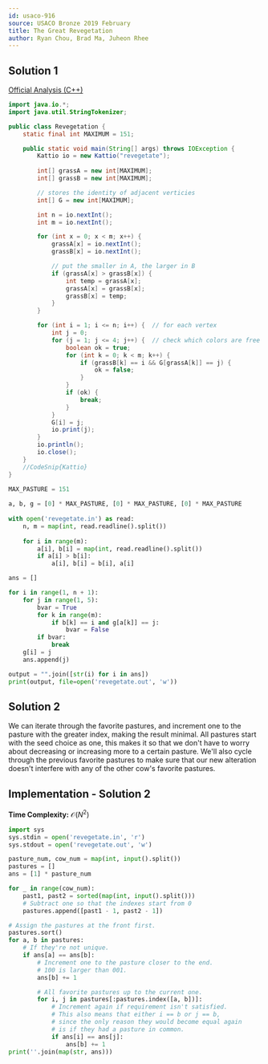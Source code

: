 ```yaml
---
id: usaco-916
source: USACO Bronze 2019 February
title: The Great Revegetation
author: Ryan Chou, Brad Ma, Juheon Rhee
---
```

## Solution 1
[Official Analysis (C++)](http://www.usaco.org/current/data/sol_revegetate_bronze_feb19.html)

<LanguageSection>

<JavaSection>
	
```java
import java.io.*;
import java.util.StringTokenizer;

public class Revegetation {
	static final int MAXIMUM = 151;

	public static void main(String[] args) throws IOException {
		Kattio io = new Kattio("revegetate");
	
		int[] grassA = new int[MAXIMUM];
		int[] grassB = new int[MAXIMUM];

		// stores the identity of adjacent verticies
		int[] G = new int[MAXIMUM];

		int n = io.nextInt();
		int m = io.nextInt();

		for (int x = 0; x < m; x++) {
			grassA[x] = io.nextInt();
			grassB[x] = io.nextInt();

			// put the smaller in A, the larger in B
			if (grassA[x] > grassB[x]) {
				int temp = grassA[x];
				grassA[x] = grassB[x];
				grassB[x] = temp;
			}
		}

		for (int i = 1; i <= n; i++) {  // for each vertex
			int j = 0;
			for (j = 1; j <= 4; j++) {  // check which colors are free
				boolean ok = true;
				for (int k = 0; k < m; k++) {
					if (grassB[k] == i && G[grassA[k]] == j) {
						ok = false;
					}
				}
				if (ok) {
					break;
				}
			}
			G[i] = j;
			io.print(j);
		}
		io.println();
		io.close();
	}
	//CodeSnip{Kattio}
}
```

</JavaSection>

<PySection>

```python
MAX_PASTURE = 151
	
a, b, g = [0] * MAX_PASTURE, [0] * MAX_PASTURE, [0] * MAX_PASTURE
	
with open('revegetate.in') as read:
	n, m = map(int, read.readline().split())
	
	for i in range(m):
		a[i], b[i] = map(int, read.readline().split())
		if a[i] > b[i]:
			a[i], b[i] = b[i], a[i]

ans = []

for i in range(1, n + 1):
	for j in range(1, 5):
		bvar = True
		for k in range(m):
			if b[k] == i and g[a[k]] == j:
				bvar = False
		if bvar: 
			break
	g[i] = j
	ans.append(j)

output = "".join([str(i) for i in ans])
print(output, file=open('revegetate.out', 'w'))
```

</PySection>
	
</LanguageSection>

## Solution 2
We can iterate through the favorite pastures, and increment one to the pasture with the greater index, making the result minimal. All pastures start with 
the seed choice as one, this makes it so that we don't have to worry about decreasing or increasing more to a certain pasture. We'll also cycle through the 
previous favorite pastures to make sure that our new alteration doesn't interfere with any of the other cow's favorite pastures.

## Implementation - Solution 2
**Time Complexity:** $\mathcal{O}(N^2)$

<LanguageSection>
<PySection>

```py
import sys
sys.stdin = open('revegetate.in', 'r')
sys.stdout = open('revegetate.out', 'w')

pasture_num, cow_num = map(int, input().split())
pastures = []
ans = [1] * pasture_num

for _ in range(cow_num):
	past1, past2 = sorted(map(int, input().split()))
	# Subtract one so that the indexes start from 0
	pastures.append([past1 - 1, past2 - 1])

# Assign the pastures at the front first.
pastures.sort()
for a, b in pastures:
	# If they're not unique.
	if ans[a] == ans[b]:
		# Increment one to the pasture closer to the end.
		# 100 is larger than 001.
		ans[b] += 1

		# All favorite pastures up to the current one.
		for i, j in pastures[:pastures.index([a, b])]:
			# Increment again if requirement isn't satisfied.
			# This also means that either i == b or j == b, 
			# since the only reason they would become equal again	
			# is if they had a pasture in common.
			if ans[i] == ans[j]:
				ans[b] += 1
print(''.join(map(str, ans)))
```

</PySection>
</LanguageSection>
